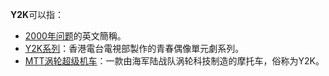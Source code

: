 '''Y2K'''可以指：

*[[2000年问题|2000年问题]]的英文簡稱。
*[[Y2K系列|Y2K系列]]：香港電台電視部製作的青春偶像單元劇系列。
*[[MTT涡轮超级机车|MTT涡轮超级机车]]：一款由海军陆战队涡轮科技制造的摩托车，俗称为Y2K。

{{disambig|Cat=三字拉丁字母缩写消歧义}}